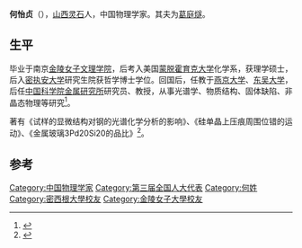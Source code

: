 '''何怡贞'''（{{bd|1910年11月14日||2008年|7月31日|}}），[[山西|山西]][[灵石|灵石]]人，中国物理学家。其夫为[[葛庭燧|葛庭燧]]。

== 生平 ==
毕业于南京[[金陵女子文理学院|金陵女子文理学院]]，后考入美国[[蒙脱霍育克大学|蒙脱霍育克大学]]化学系，获理学硕士，后入[[密执安大学|密执安大学]]研究生院获哲学博士学位。回国后，任教于[[燕京大学|燕京大学]]、[[东吴大学|东吴大学]]，后任[[中国科学院金属研究所|中国科学院金属研究所]]研究员、教授，从事光谱学、物质结构、固体缺陷、非晶态物理等研究<ref>{{cite news|title=何怡贞先生逝世|url=http://www.ah93.gov.cn/Article/ShowArticle.asp?ArticleID=474|accessdate=2013-11-22|newspaper=九三学社安徽省委员会版权所有|deadurl=yes|archiveurl=https://web.archive.org/web/20160304093659/http://www.ah93.gov.cn/Article/ShowArticle.asp?ArticleID=474|archivedate=2016-03-04}}</ref>。

著有《试样的显微结构对钢的光谱化学分析的影响》、《硅单晶上压痕周围位错的运动》、《金属玻璃3Pd20Si20的品比》<ref>{{cite news|title=中国第一位物理学女博士何怡贞逝世 享年98岁|url=http://news.sciencenet.cn/htmlnews//2008/8/209753.html|accessdate=2013-11-22|newspaper=中国科学网|archive-date=2017-05-02|archive-url=https://web.archive.org/web/20170502171342/http://news.sciencenet.cn/htmlnews/2008/8/209753.html|dead-url=no}}</ref>。

==参考==
{{Reflist}}

{{中国科学家小作品}}
{{Authority control}}
{{DEFAULTSORT:He Yi Zheng}}
[[Category:中国物理学家|Category:中国物理学家]]
[[Category:第三届全国人大代表|Category:第三届全国人大代表]]
[[Category:何姓|Category:何姓]]
[[Category:密西根大學校友|Category:密西根大學校友]]
[[Category:金陵女子大學校友|Category:金陵女子大學校友]]